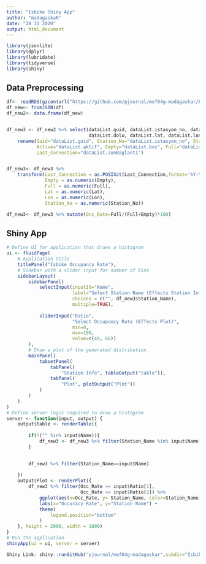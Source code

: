 ---
title: "Isbike Shiny App"
author: "madagaskaR"
date: "28 11 2020"
output: html_document
---


```{r message=FALSE, warning=FALSE}
library(jsonlite)
library(dplyr)
library(lubridate)
library(tidyverse)
library(shiny)
```

## Data Preprocessing

```{r}

df<- readRDS(gzcon(url("https://github.com/pjournal/mef04g-madagaskar/blob/gh-pages/Isbike-Shiny/isbike_20201118.rds?raw=true")))
df_new<- fromJSON(df)
df_new2<- data.frame(df_new)


df_new3 <- df_new2 %>% select(dataList.guid, dataList.istasyon_no, dataList.adi, dataList.aktif, dataList.bos,
                              dataList.dolu, dataList.lat, dataList.lon, dataList.sonBaglanti) %>%
    rename(Guid="dataList.guid", Station_No="dataList.istasyon_no", Station_Name="dataList.adi",
           Active="dataList.aktif", Empty="dataList.bos", Full="dataList.dolu", Lat="dataList.lat",   Lon="dataList.lon",
           Last_Connection="dataList.sonBaglanti")


df_new3<- df_new3 %>%
    transform(Last_Connection = as.POSIXct(Last_Connection,format='%Y-%m-%dT%H:%M:%S'),
              Empty = as.numeric(Empty), 
              Full = as.numeric(Full),
              Lat = as.numeric(Lat),
              Lon = as.numeric(Lon),
              Station_No = as.numeric(Station_No))

df_new3<- df_new3 %>% mutate(Occ_Rate=Full/(Full+Empty)*100)


```
## Shiny App

```{r, eval=FALSE}

# Define UI for application that draws a histogram
ui <- fluidPage(
    # Application title
    titlePanel("Isbike Occupancy Rate"),
    # Sidebar with a slider input for number of bins
    sidebarLayout(
        sidebarPanel(
            selectInput(inputId="Name",
                        label="Select Station Name (Effects Station Info)",
                        choices = c("", df_new3$Station_Name),
                        multiple=TRUE),
            
            sliderInput("Ratio",
                        "Select Occupancy Rate (Effects Plot)",
                        min=0,
                        max=100,
                        value=c(40, 66))
        ),
        # Show a plot of the generated distribution
        mainPanel(
            tabsetPanel(
                tabPanel(
                    "Station Info", tableOutput("table")),
                tabPanel(
                    "Plot", plotOutput("Plot"))
            )
        )
    )
)
# Define server logic required to draw a histogram
server <- function(input, output) {
    output$table <- renderTable({
        
        if(!("" %in% input$Name)){
            df_new3 <- df_new3 %>% filter(Station_Name %in% input$Name)
        }

    
        df_new3 %>% filter(Station_Name==input$Name)
        
    })
    output$Plot <- renderPlot({
        df_new3 %>% filter(Occ_Rate >= input$Ratio[1],
                           Occ_Rate <= input$Ratio[2]) %>%
            ggplot(aes(x=Occ_Rate, y= Station_Name, color=Station_Name)) + geom_point() +
            labs(x="Occuracy Rate", y="Station Name") +
            theme(
                legend.position="bottom"
            )
    }, height = 2000, width = 1000)
}
# Run the application
shinyApp(ui = ui, server = server)
```

```{r, eval=FALSE}
Shiny Link: shiny::runGitHub("pjournal/mef04g-madagaskar",subdir="Isbike-Shiny",ref='gh-pages')
```

